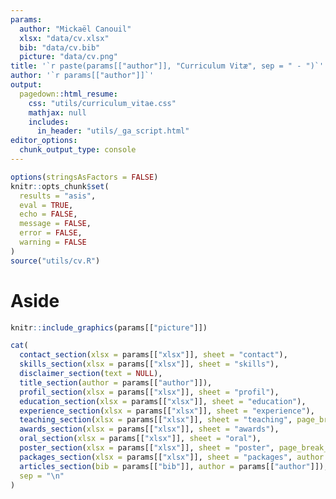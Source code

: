 ```yaml
---
params:
  author: "Mickaël Canouil"
  xlsx: "data/cv.xlsx"
  bib: "data/cv.bib"
  picture: "data/cv.png"
title: '`r paste(params[["author"]], "Curriculum Vitæ", sep = " - ")`'
author: '`r params[["author"]]`'
output:
  pagedown::html_resume:
    css: "utils/curriculum_vitae.css"
    mathjax: null
    includes:
      in_header: "utils/_ga_script.html"
editor_options: 
  chunk_output_type: console
---
```


```r
options(stringsAsFactors = FALSE)
knitr::opts_chunk$set(
  results = "asis", 
  eval = TRUE, 
  echo = FALSE, 
  message = FALSE, 
  error = FALSE, 
  warning = FALSE
)
source("utils/cv.R")
```

# Aside

```r
knitr::include_graphics(params[["picture"]])
```

```r
cat(
  contact_section(xlsx = params[["xlsx"]], sheet = "contact"),
  skills_section(xlsx = params[["xlsx"]], sheet = "skills"),
  disclaimer_section(text = NULL),
  title_section(author = params[["author"]]),
  profil_section(xlsx = params[["xlsx"]], sheet = "profil"),
  education_section(xlsx = params[["xlsx"]], sheet = "education"),
  experience_section(xlsx = params[["xlsx"]], sheet = "experience"),
  teaching_section(xlsx = params[["xlsx"]], sheet = "teaching", page_break_after = TRUE),
  awards_section(xlsx = params[["xlsx"]], sheet = "awards"),
  oral_section(xlsx = params[["xlsx"]], sheet = "oral"),
  poster_section(xlsx = params[["xlsx"]], sheet = "poster", page_break_after = TRUE),
  packages_section(xlsx = params[["xlsx"]], sheet = "packages", author = params[["author"]], page_break_after = TRUE),
  articles_section(bib = params[["bib"]], author = params[["author"]]),
  sep = "\n"
)
```
